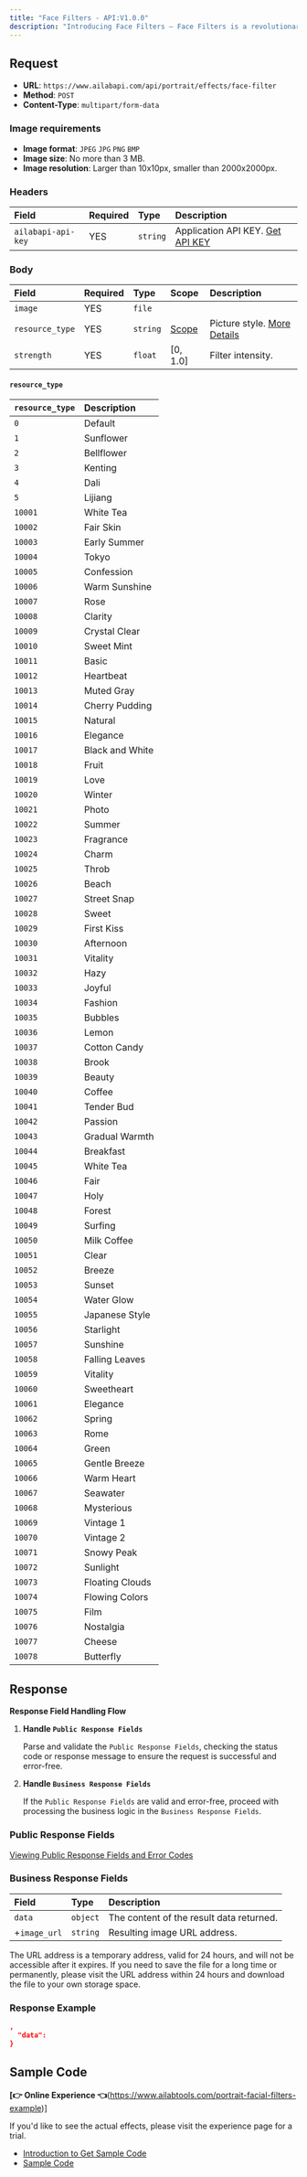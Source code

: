 ```yaml
---
title: "Face Filters - API:V1.0.0"
description: "Introducing Face Filters – Face Filters is a revolutionary image editing tool that leverages AI to automatically transform image styles. Our algorithm empowers you to apply nearly a hundred special effects to your images and fine-tune filter intensity according to your preferences. With Face Filters, effortlessly tailor the overall style of your photos and achieve the perfect look. Give it a try today and uncover the remarkable capabilities of AI-driven editing!"
---
```



<apiOfflineNotice />

## Request

- **URL**: `https://www.ailabapi.com/api/portrait/effects/face-filter`
- **Method**: `POST`
- **Content-Type**: `multipart/form-data`

### Image requirements

- **Image format**: `JPEG` `JPG` `PNG` `BMP`
- **Image size**: No more than 3 MB.
- **Image resolution**: Larger than 10x10px, smaller than 2000x2000px.

### Headers

| Field              | Required | Type     | Description                                        |
|:-------------------|:---------|:---------|:---------------------------------------------------|
| `ailabapi-api-key` | YES      | `string` | Application API KEY. [Get API KEY](/doc/get-api-key) |

### Body

| Field           | Required | Type     | Scope                   | Description                                   |
|:----------------|:---------|:---------|:------------------------|:----------------------------------------------|
| `image`         | YES      | `file`   |                         |                                               |
| `resource_type` | YES      | `string` | [Scope](#resource_type) | Picture style. [More Details](#resource_type) |
| `strength`      | YES      | `float`  | [0, 1.0]                | Filter intensity.                             |

#### `resource_type` 

| `resource_type` | Description     |
|:----------------|:----------------|
| `0`             | Default         |
| `1`             | Sunflower       |
| `2`             | Bellflower      |
| `3`             | Kenting         |
| `4`             | Dali            |
| `5`             | Lijiang         |
| `10001`         | White Tea       |
| `10002`         | Fair Skin       |
| `10003`         | Early Summer    |
| `10004`         | Tokyo           |
| `10005`         | Confession      |
| `10006`         | Warm Sunshine   |
| `10007`         | Rose            |
| `10008`         | Clarity         |
| `10009`         | Crystal Clear   |
| `10010`         | Sweet Mint      |
| `10011`         | Basic           |
| `10012`         | Heartbeat       |
| `10013`         | Muted Gray      |
| `10014`         | Cherry Pudding  |
| `10015`         | Natural         |
| `10016`         | Elegance        |
| `10017`         | Black and White |
| `10018`         | Fruit           |
| `10019`         | Love            |
| `10020`         | Winter          |
| `10021`         | Photo           |
| `10022`         | Summer          |
| `10023`         | Fragrance       |
| `10024`         | Charm           |
| `10025`         | Throb           |
| `10026`         | Beach           |
| `10027`         | Street Snap     |
| `10028`         | Sweet           |
| `10029`         | First Kiss      |
| `10030`         | Afternoon       |
| `10031`         | Vitality        |
| `10032`         | Hazy            |
| `10033`         | Joyful          |
| `10034`         | Fashion         |
| `10035`         | Bubbles         |
| `10036`         | Lemon           |
| `10037`         | Cotton Candy    |
| `10038`         | Brook           |
| `10039`         | Beauty          |
| `10040`         | Coffee          |
| `10041`         | Tender Bud      |
| `10042`         | Passion         |
| `10043`         | Gradual Warmth  |
| `10044`         | Breakfast       |
| `10045`         | White Tea       |
| `10046`         | Fair            |
| `10047`         | Holy            |
| `10048`         | Forest          |
| `10049`         | Surfing         |
| `10050`         | Milk Coffee     |
| `10051`         | Clear           |
| `10052`         | Breeze          |
| `10053`         | Sunset          |
| `10054`         | Water Glow      |
| `10055`         | Japanese Style  |
| `10056`         | Starlight       |
| `10057`         | Sunshine        |
| `10058`         | Falling Leaves  |
| `10059`         | Vitality        |
| `10060`         | Sweetheart      |
| `10061`         | Elegance        |
| `10062`         | Spring          |
| `10063`         | Rome            |
| `10064`         | Green           |
| `10065`         | Gentle Breeze   |
| `10066`         | Warm Heart      |
| `10067`         | Seawater        |
| `10068`         | Mysterious      |
| `10069`         | Vintage 1       |
| `10070`         | Vintage 2       |
| `10071`         | Snowy Peak      |
| `10072`         | Sunlight        |
| `10073`         | Floating Clouds |
| `10074`         | Flowing Colors  |
| `10075`         | Film            |
| `10076`         | Nostalgia       |
| `10077`         | Cheese          |
| `10078`         | Butterfly       |

## Response

**Response Field Handling Flow**

1. **Handle `Public Response Fields`**

   Parse and validate the `Public Response Fields`, checking the status code or response message to ensure the request is successful and error-free.

2. **Handle `Business Response Fields`**

   If the `Public Response Fields` are valid and error-free, proceed with processing the business logic in the `Business Response Fields`.

### Public Response Fields

<a href="/doc/response-description" target="_blank">Viewing Public Response Fields and Error Codes</a>

### Business Response Fields

| Field        | Type     | Description                              |
|:-------------|:---------|:-----------------------------------------|
| `data`       | `object` | The content of the result data returned. |
| +`image_url` | `string` | Resulting image URL address.             |

The URL address is a temporary address, valid for 24 hours, and will not be accessible after it expires. If you need to save the file for a long time or permanently, please visit the URL address within 24 hours and download the file to your own storage space.

### Response Example

```json
,
  "data":           
}
```

## Sample Code

**[👉 Online Experience 👈**(https://www.ailabtools.com/portrait-facial-filters-example)]

If you'd like to see the actual effects, please visit the experience page for a trial.

- [Introduction to Get Sample Code](get-sample-code)
- [Sample Code][PostmanURL]

[PostmanURL]: https://documenter.getpostman.com/view/26387069/2s93JxqgHE#8f883bbe-8c32-4a58-ad07-acb6f9dca07d